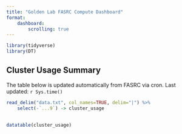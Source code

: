 ```yaml
---
title: "Golden Lab FASRC Compute Dashboard"
format: 
    dashboard:
        scrolling: true
---
```


```r
library(tidyverse)
library(DT)
```

## Cluster Usage Summary

The table below is updated automatically from FASRC via cron. Last updated: `r Sys.time()`

```r
read_delim("data.txt", col_names=TRUE, delim="|") %>%
    select(-`...9`) -> cluster_usage
```

##

```r
datatable(cluster_usage)
```